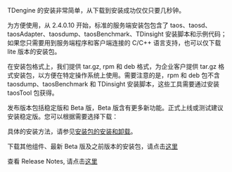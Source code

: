 
TDengine 的安装非常简单，从下载到安装成功仅仅只要几秒钟。

为方便使用，从 2.4.0.10 开始，标准的服务端安装包包含了 taos、taosd、taosAdapter、taosdump、taosBenchmark、TDinsight 安装脚本和示例代码；如果您只需要用到服务端程序和客户端连接的 C/C++ 语言支持，也可以仅下载 lite 版本的安装包。

在安装包格式上，我们提供 tar.gz, rpm 和 deb 格式，为企业客户提供 tar.gz 格式安装包，以方便在特定操作系统上使用。需要注意的是，rpm 和 deb 包不含 taosdump、taosBenchmark 和 TDinsight 安装脚本，这些工具需要通过安装 taosTool 包获得。

发布版本包括稳定版和 Beta 版，Beta 版含有更多新功能。正式上线或测试建议安装稳定版。您可以根据需要选择下载：

<PkgList type={0}/>

具体的安装方法，请参见[安装包的安装和卸载](/operation/pkg-install)。

下载其他组件、最新 Beta 版及之前版本的安装包，请点击[这里](https://www.taosdata.com/all-downloads)

查看 Release Notes, 请点击[这里](https://github.com/taosdata/TDengine/releases) 
